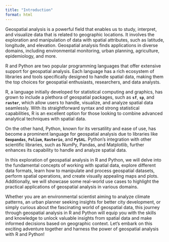 ```yaml
---
title: "Introduction"
format: html
---
```


Geospatial analysis is a powerful field that enables us to study, interpret, and visualize data that is related to geographic locations. It involves the exploration and manipulation of data with spatial attributes, such as latitude, longitude, and elevation. Geospatial analysis finds applications in diverse domains, including environmental monitoring, urban planning, agriculture, epidemiology, and more.

R and Python are two popular programming languages that offer extensive support for geospatial analysis. Each language has a rich ecosystem of libraries and tools specifically designed to handle spatial data, making them the top choices for geospatial enthusiasts, researchers, and data analysts.

R, a language initially developed for statistical computing and graphics, has grown to include a plethora of geospatial packages, such as **`sf`**, **`sp`**, and **`raster`**, which allow users to handle, visualize, and analyze spatial data seamlessly. With its straightforward syntax and strong statistical capabilities, R is an excellent option for those looking to combine advanced analytical techniques with spatial data.

On the other hand, Python, known for its versatility and ease of use, has become a prominent language for geospatial analysis due to libraries like **`Geopandas`**, **`Folium`**, **`Rasterio`**, and **`PySAL`**. Python's integration with other scientific libraries, such as NumPy, Pandas, and Matplotlib, further enhances its capability to handle and analyze spatial data.

In this exploration of geospatial analysis in R and Python, we will delve into the fundamental concepts of working with spatial data, explore different data formats, learn how to manipulate and process geospatial datasets, perform spatial operations, and create visually appealing maps and plots. Additionally, we will showcase some real-world use cases to highlight the practical applications of geospatial analysis in various domains.

Whether you are an environmental scientist aiming to analyze climate patterns, an urban planner seeking insights for better city development, or simply curious about the fascinating world of geospatial data, this journey through geospatial analysis in R and Python will equip you with the skills and knowledge to unlock valuable insights from spatial data and make informed decisions based on geographic context. Let's embark on this exciting adventure together and harness the power of geospatial analysis with R and Python!

